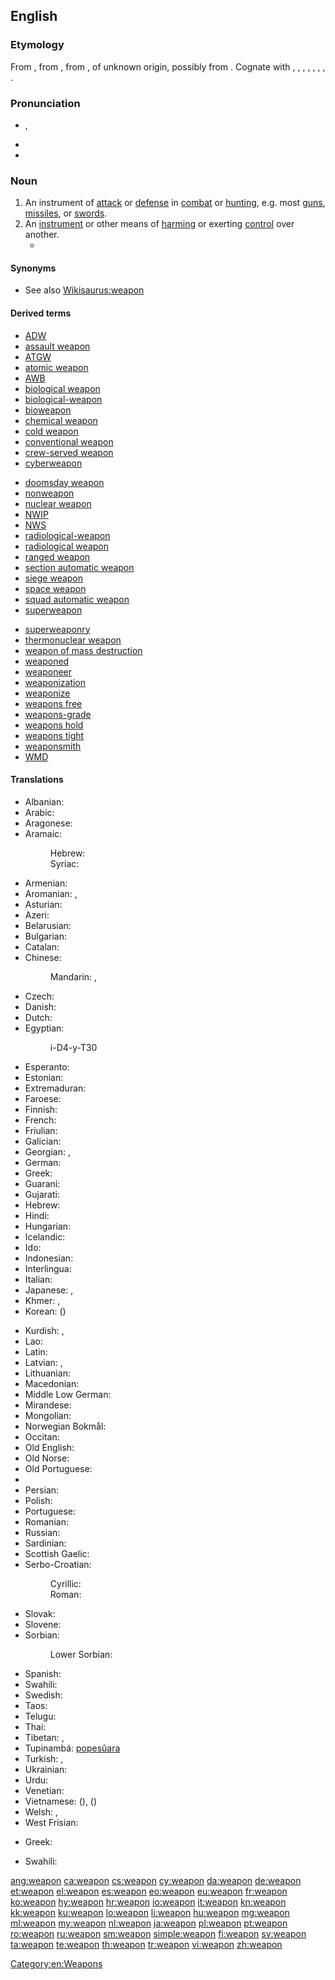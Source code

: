 ==English==

===Etymology===
From {{etyl|enm|en}} {{term|wepen|lang=enm}}, from {{etyl|ang|en}} {{term|wæpen|wǣpen|weapon, sword, arms|lang=ang}}, from {{etyl|gem-pro|en}} {{recons|wēpną||weapon|lang=gem-pro}}, of unknown origin, possibly from {{etyl|ine-pro|en}} {{recons|wēbnom|lang=ine-pro}}. Cognate with {{etyl|sco|-}} {{term|wapyn|lang=sco}}, {{term|wappen||weapon|lang=sco}}, {{etyl|fy|-}} {{term|wapen||weapon|lang=fy}}, {{etyl|nl|-}} {{term|wapen||weapon|lang=nl}}, {{etyl|nds|-}} {{term|wapen||weapon|lang=nds}}, {{etyl|de|-}} {{term|Waffe||weapon|lang=de}}, {{etyl|sv|-}} {{term|vapen||weapon|lang=sv}}, {{etyl|is|-}} {{term|vopn||weapon|lang=is}}.

===Pronunciation===
* {{IPA|/wɛpən/}}, {{X-SAMPA|/wEp@n/}}
* {{audio|en-us-weapon.ogg|Audio (US)}}
* {{rhymes|ɛpən}}

===Noun===
{{en-noun}}

# An instrument of [[attack]] or [[defense]] in [[combat]] or [[hunting]], e.g. most [[gun]]s, [[missile]]s, or [[sword]]s.
# An [[instrument]] or other means of [[harm]]ing or exerting [[control]] over another.
#* {{quote-news
|year=2011
|date=January 15
|author=Phil Dawkes
|title=Stoke 2 -0 Bolton
|work=BBC
|url=http://news.bbc.co.uk/sport2/hi/football/eng_prem/9358228.stm
|page=
|passage=Rory Delap's long throw-ins are a familiar '''weapon''' to the Potters' opponents but this does not make them any easier to defend against.}}

====Synonyms====
* See also [[Wikisaurus:weapon]]

====Derived terms====
{{top3}}
* [[ADW]]
* [[assault weapon]]
* [[ATGW]]
* [[atomic weapon]]
* [[AWB]]
* [[biological weapon]]
* [[biological-weapon]]
* [[bioweapon]]
* [[chemical weapon]]
* [[cold weapon]]
* [[conventional weapon]]
* [[crew-served weapon]]
* [[cyberweapon]]
{{mid3}}
* [[doomsday weapon]]
* [[nonweapon]]
* [[nuclear weapon]]
* [[NWIP]]
* [[NWS]]
* [[radiological-weapon]]
* [[radiological weapon]]
* [[ranged weapon]]
* [[section automatic weapon]]
* [[siege weapon]]
* [[space weapon]]
* [[squad automatic weapon]]
* [[superweapon]]
{{mid3}}
* [[superweaponry]]
* [[thermonuclear weapon]]
* [[weapon of mass destruction]]
* [[weaponed]]
* [[weaponeer]]
* [[weaponization]]
* [[weaponize]]
* [[weapons free]]
* [[weapons-grade]]
* [[weapons hold]]
* [[weapons tight]]
* [[weaponsmith]]
* [[WMD]]
{{bottom}}

====Translations====
{{trans-top|instrument of attack or defense in combat}}
* Albanian: {{t+|sq|armë}}
* Arabic: {{t-|ar|سلاح|m|tr=silāH}}
* Aragonese: {{t-|an|arma}}
* Aramaic:
*: Hebrew: {{tø|arc|זינא|tr=zaynā’|m}}
*: Syriac: {{tø|arc|ܙܝܢܐ|tr=zaynā’|m}}
* Armenian: {{t-|hy|զենք|tr=zenk'}}
* Aromanian: {{t-|rup|armã|f}}, {{t-|rup|tufeche}}
* Asturian: {{t-|ast|arma|f}}
* Azeri: {{t+|az|silah}}
* Belarusian: {{t-|be|зброя|f|tr=zbrója|sc=Cyrl}}
* Bulgarian: {{t+|bg|оръжие|n|tr=orǎ̀žie|sc=Cyrl}}
* Catalan: {{t+|ca|arma|f}}
* Chinese:
*: Mandarin: {{t-|cmn|武器|tr=wǔqì|sc=Hani}}, {{t|cmn|兵器|tr=bīngqì|sc=Hani}}
* Czech: {{t+|cs|zbraň|f}}
* Danish: {{t-|da|våben|n}}
* Dutch: {{t+|nl|wapen|n}}
* Egyptian: {{tø|egy|ỉry|alt=ry|sc=Egyp}}
*: <hiero>i-D4-y-T30</hiero>
* Esperanto: {{t-|eo|armilo}}
* Estonian: {{t+|et|relv}}
* Extremaduran: {{tø|ext|arma}}
* Faroese: {{t-|fo|vápn|n}}
* Finnish: {{t+|fi|ase}}
* French: {{t+|fr|arme|f}}
* Friulian: {{tø|fur|arme|f}}
* Galician: {{t-|gl|arma|f}}
* Georgian: {{t-|ka|იარაღი|tr=iaraği|sc=Geor}}, {{t-|ka|საჭურველი|sc=Geor|tr=sačurveli}}
* German: {{t+|de|Waffe|f}}
* Greek: {{t+|el|όπλο|n|tr=óplo}}
* Guaraní: {{t-|gn|mboka}} {{qualifier|firearm}}
* Gujarati: {{t+|gu|શસ્ત્ર|tr=śastra|sc=Gujr}}
* Hebrew: {{t-|he|נשק|m}}
* Hindi: {{t-|hi|हथियार|m|tr=hathiyār|sc=Deva}}
* Hungarian: {{t+|hu|fegyver}}
* Icelandic: {{t+|is|vopn|n}}
* Ido: {{t+|io|armo}}
* Indonesian: {{t+|id|senjata}}
* Interlingua: {{t-|ia|arma}}
* Italian: {{t+|it|arma|f}}
* Japanese: {{t+|ja|武器|tr=ぶき, buki|sc=Jpan}}, {{t+|ja|兵器|tr=へいき, heiki|sc=Jpan}}
* Khmer: {{t-|km|គ្រឿងអាវុធ|tr=krɨəng aavut|sc=Khmr}}, {{t+|km|អាវុធ|tr=aavut|sc=Khmr}}
* Korean: {{t+|ko|무기|tr=mugi|sc=Kore}} ({{t+|ko|武器|sc=Kore}})
{{trans-mid}}
* Kurdish: {{t+|ku|çek}}, {{t+|ku|sîleh}}
* Lao: {{t-|lo|ຄຳເພິງ|sc=Laoo}}
* Latin: {{t+|la|arma|n-p}}
* Latvian: {{t-|lv|ierocis}}, {{t-|lv|ieroči}}
* Lithuanian: {{t-|lt|ginklas}}
* Macedonian: {{t-|mk|оружје|n|tr=óružje|sc=Cyrl}}
* Middle Low German: {{tø|gml|wapen|tr=wâpen}}
* Mirandese: {{tø|mwl|arma}}
* Mongolian: {{t-|mn|зэвсэг|tr=zevseg|sc=Cyrl}}
* Norwegian Bokmål: {{t+|nb|våpen|n}}
* Occitan: {{t+|oc|arma|f}}
* Old English: {{t-|ang|wæpen|alt=wǣpen}}
* Old Norse: {{tø|non|vápn|n}}
* Old Portuguese: {{tø|roa-ptg|arma}}
* {{trreq|or}}
* Persian: {{t+|fa|سلاح|tr=selâh|sc=fa-Arab}}
* Polish: {{t+|pl|broń|f}}
* Portuguese: {{t+|pt|arma|f}}
* Romanian: {{t+|ro|armă|f}}
* Russian: {{t+|ru|оружие|n|tr=orúžije}}
* Sardinian: {{t-|sc|àrma|f}}
* Scottish Gaelic: {{t-|gd|arm|m}}
* Serbo-Croatian:
*: Cyrillic: {{t-|sh|оружје|n|sc=Cyrl}}
*: Roman: {{t-|sh|oružje|n}}
* Slovak: {{t-|sk|zbraň|f}}
* Slovene: {{t-|sl|orožje|n}}
* Sorbian:
*: Lower Sorbian: {{tø|dsb|broń|f}}
* Spanish: {{t+|es|arma|f}}
* Swahili: {{t+|sw|silaha}}
* Swedish: {{t+|sv|vapen|n}}
* Taos: {{tø|twf|hų́łoliną}}
* Telugu: {{t+|te|ఆయుధం|tr=aayudham}}
* Thai: {{t+|th|อาวุธ|tr=aawóot|sc=Thai}}
* Tibetan: {{t-|bo|མཚོན་ཆ|tr=mtshon cha|sc=Tibt}}, {{t-|bo|གོ་མཚོན|tr=go mtshon|sc=Tibt}}
* Tupinambá: [[popesûara]]
* Turkish: {{t+|tr|silah}}, {{t+|tr|yarak}}
* Ukrainian: {{t-|uk|зброя|f|tr=zbrója|sc=Cyrl}}
* Urdu: {{t-|ur|ہتھیار|m|tr=hathiyār|sc=ur-Arab}}
* Venetian: {{tø|vec|arma}}
* Vietnamese: {{t+|vi|vũ khí}} ({{t-|vi|武器}}), {{t+|vi|binh khí}} ({{t-|vi|兵器}})
* Welsh: {{t+|cy|arf|m|f}}, {{t-|cy|erfyn|m}}
* West Frisian: {{t-|fy|wapen}}
{{trans-bottom}}

{{trans-top|means of harming or exerting control}}
* Greek: {{t+|el|όπλο|n|tr=óplo|sc=Grek}}
{{trans-mid}}
* Swahili: {{t+|sw|vilaha}}
{{trans-bottom}}

[[Category:en:Weapons]]

[[ang:weapon]]
[[ca:weapon]]
[[cs:weapon]]
[[cy:weapon]]
[[da:weapon]]
[[de:weapon]]
[[et:weapon]]
[[el:weapon]]
[[es:weapon]]
[[eo:weapon]]
[[eu:weapon]]
[[fr:weapon]]
[[ko:weapon]]
[[hy:weapon]]
[[hr:weapon]]
[[io:weapon]]
[[it:weapon]]
[[kn:weapon]]
[[kk:weapon]]
[[ku:weapon]]
[[lo:weapon]]
[[li:weapon]]
[[hu:weapon]]
[[mg:weapon]]
[[ml:weapon]]
[[my:weapon]]
[[nl:weapon]]
[[ja:weapon]]
[[pl:weapon]]
[[pt:weapon]]
[[ro:weapon]]
[[ru:weapon]]
[[sm:weapon]]
[[simple:weapon]]
[[fi:weapon]]
[[sv:weapon]]
[[ta:weapon]]
[[te:weapon]]
[[th:weapon]]
[[tr:weapon]]
[[vi:weapon]]
[[zh:weapon]]